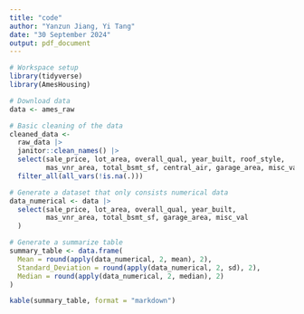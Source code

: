 ```yaml
---
title: "code"
author: "Yanzun Jiang, Yi Tang"
date: "30 September 2024"
output: pdf_document
---
```


```r
# Workspace setup
library(tidyverse)
library(AmesHousing)
```

```r
# Download data
data <- ames_raw
```

```r
# Basic cleaning of the data
cleaned_data <-
  raw_data |>
  janitor::clean_names() |>
  select(sale_price, lot_area, overall_qual, year_built, roof_style,
         mas_vnr_area, total_bsmt_sf, central_air, garage_area, misc_val) |>
  filter_all(all_vars(!is.na(.)))
```

```r
# Generate a dataset that only consists numerical data
data_numerical <- data |>
  select(sale_price, lot_area, overall_qual, year_built,
         mas_vnr_area, total_bsmt_sf, garage_area, misc_val
  )

# Generate a summarize table
summary_table <- data.frame(
  Mean = round(apply(data_numerical, 2, mean), 2),
  Standard_Deviation = round(apply(data_numerical, 2, sd), 2),
  Median = round(apply(data_numerical, 2, median), 2)
)

kable(summary_table, format = "markdown")
```

```r

```
